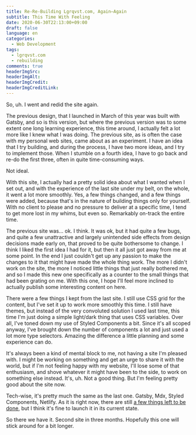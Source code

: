 ```yaml
---
title: Re-Re-Building Lgrqvst.com, Again—Again
subtitle: This Time With Feeling
date: 2020-06-30T22:13:00+09:00
draft: false
language: en
categories:
  - Web Development
tags:
  - lgrqvst.com
  - rebuilding
comments: true
headerImgSrc:
headerImgAlt:
headerImgCredit:
headerImgCreditLink:
---
```


So, uh. I went and redid the site again.

The previous design, that I launched in March of this year was built with Gatsby, and so is this version, but where the previous version was to some extent one long learning experience, this time around, I actually felt a lot more like I knew what I was doing. The previous site, as is often the case with my personal web sites, came about as an experiment. I have an idea that I try building, and during the process, I have two more ideas, and I try to implement those. When I stumble on a fourth idea, I have to go back and re-do the first three, often in quite time-consuming ways.

Not ideal.

With this site, I actually had a pretty solid idea about what I wanted when I set out, and with the experience of the last site under my belt, on the whole, it went a lot more smoothly. Yes, a few things changed, and a few things were added, because that's in the nature of building things only for yourself. With no client to please and no pressure to deliver at a specific time, I tend to get more lost in my whims, but even so. Remarkably on-track the entire time.

The previous site was... ok. I think. It was ok, but it had quite a few bugs, and quite a few unattractive and largely unintended side effects from design decisions made early on, that proved to be quite bothersome to change. I think I liked the first idea I had for it, but then it all just got away from me at some point. In the end I just couldn't get up any passion to make the changes to it that might have made the whole thing work. The more I didn't work on the site, the more I noticed little things that just really bothered me, and so I made this new one specifically as a counter to the small things that had been grating on me. With this one, I hope I'll feel more inclined to actually publish some interesting content on here.

There were a few things I kept from the last site. I still use CSS grid for the content, but I've set it up to work more smoothly this time. I still have themes, but instead of the very convoluted solution I used last time, this time I'm just doing a simple light/dark thing that uses CSS variables. Over all, I've toned down my use of Styled Components a bit. Since it's all scoped anyway, I've brought down the number of components a lot and just used a lot more type selectors. Amazing the difference a little planning and some experience can do.

It's always been a kind of mental block to me, not having a site I'm pleased with. I might be working on something and get an urge to share it with the world, but if I'm not feeling happy with my website, I'll lose some of that enthusiasm, and shove whatever it might have been to the side, to work on something else instead. It's, uh. Not a good thing. But I'm feeling pretty good about the site now.

Tech-wise, it's pretty much the same as the last one. Gatsby, Mdx, Styled Components, Netlify. As it is right now, there are still [a few things left to be done](/todo), but I think it's fine to launch it in its current state.

So there we have it. Second site in three months. Hopefully this one will stick around for a bit longer.
